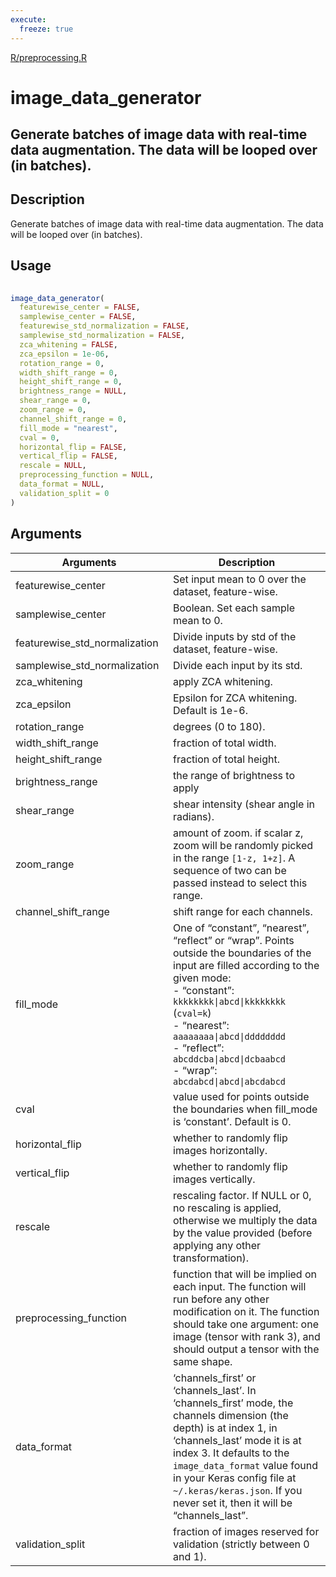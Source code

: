 ```yaml
---
execute:
  freeze: true
---
```


[R/preprocessing.R](https://github.com/rstudio/keras//blob/main/R/preprocessing.R#L662) 

# image_data_generator

## Generate batches of image data with real-time data augmentation. The data will be looped over (in batches).

## Description
 Generate batches of image data with real-time data augmentation. The data will be looped over (in batches). 


## Usage
```r
 
image_data_generator( 
  featurewise_center = FALSE, 
  samplewise_center = FALSE, 
  featurewise_std_normalization = FALSE, 
  samplewise_std_normalization = FALSE, 
  zca_whitening = FALSE, 
  zca_epsilon = 1e-06, 
  rotation_range = 0, 
  width_shift_range = 0, 
  height_shift_range = 0, 
  brightness_range = NULL, 
  shear_range = 0, 
  zoom_range = 0, 
  channel_shift_range = 0, 
  fill_mode = "nearest", 
  cval = 0, 
  horizontal_flip = FALSE, 
  vertical_flip = FALSE, 
  rescale = NULL, 
  preprocessing_function = NULL, 
  data_format = NULL, 
  validation_split = 0 
) 
```

## Arguments
|Arguments|Description|
|---|---|
| featurewise_center | Set input mean to 0 over the dataset, feature-wise. |
| samplewise_center | Boolean. Set each sample mean to 0. |
| featurewise_std_normalization | Divide inputs by std of the dataset, feature-wise. |
| samplewise_std_normalization | Divide each input by its std. |
| zca_whitening | apply ZCA whitening. |
| zca_epsilon | Epsilon for ZCA whitening. Default is 1e-6. |
| rotation_range | degrees (0 to 180). |
| width_shift_range | fraction of total width. |
| height_shift_range | fraction of total height. |
| brightness_range | the range of brightness to apply |
| shear_range | shear intensity (shear angle in radians). |
| zoom_range | amount of zoom. if scalar z, zoom will be randomly picked in the range `[1-z, 1+z]`. A sequence of two can be passed instead to select this range. |
| channel_shift_range | shift range for each channels. |
| fill_mode | One of "constant", "nearest", "reflect" or "wrap". Points outside the boundaries of the input are filled according to the given mode:  <br>- "constant": `kkkkkkkk|abcd|kkkkkkkk` (`cval=k`) <br>- "nearest":  `aaaaaaaa|abcd|dddddddd` <br>- "reflect":  `abcddcba|abcd|dcbaabcd` <br>- "wrap":     `abcdabcd|abcd|abcdabcd`  |
| cval | value used for points outside the boundaries when fill_mode is 'constant'. Default is 0. |
| horizontal_flip | whether to randomly flip images horizontally. |
| vertical_flip | whether to randomly flip images vertically. |
| rescale | rescaling factor. If NULL or 0, no rescaling is applied, otherwise we multiply the data by the value provided (before applying any other transformation). |
| preprocessing_function | function that will be implied on each input. The function will run before any other modification on it. The function should take one argument: one image (tensor with rank 3), and should output a tensor with the same shape. |
| data_format | 'channels_first' or 'channels_last'. In 'channels_first' mode, the channels dimension (the depth) is at index 1, in 'channels_last' mode it is at index 3. It defaults to the `image_data_format` value found in your Keras config file at `~/.keras/keras.json`. If you never set it, then it will be "channels_last". |
| validation_split | fraction of images reserved for validation (strictly between 0 and 1). |







